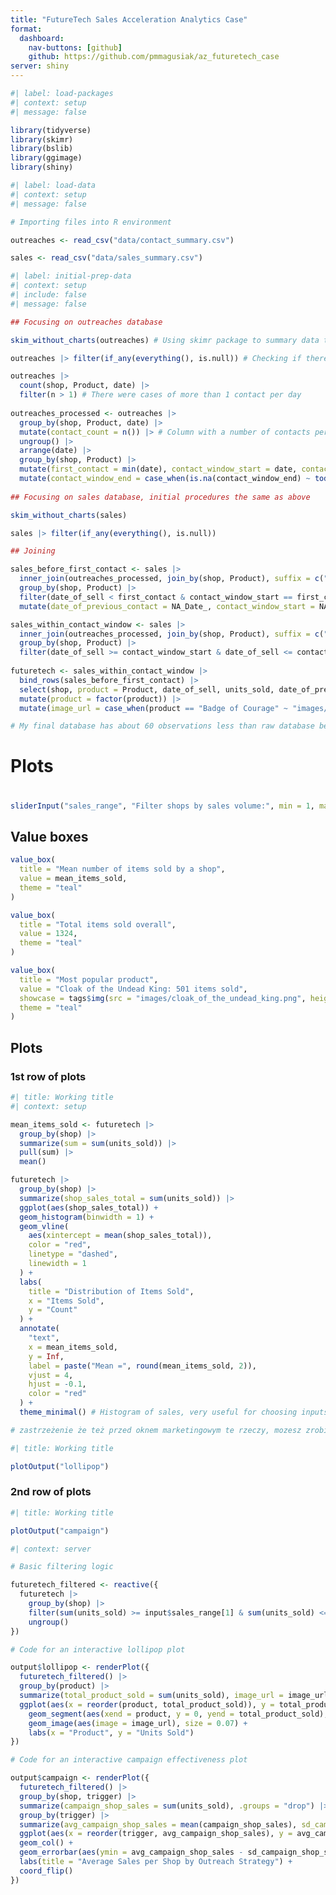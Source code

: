 ```yaml
---
title: "FutureTech Sales Acceleration Analytics Case"
format:
  dashboard:
    nav-buttons: [github]
    github: https://github.com/pmmagusiak/az_futuretech_case
server: shiny
---
```


```r
#| label: load-packages
#| context: setup
#| message: false

library(tidyverse)
library(skimr)
library(bslib)
library(ggimage)
library(shiny)
```

```r
#| label: load-data
#| context: setup
#| message: false

# Importing files into R environment

outreaches <- read_csv("data/contact_summary.csv")

sales <- read_csv("data/sales_summary.csv")
```

```r
#| label: initial-prep-data
#| context: setup
#| include: false
#| message: false

## Focusing on outreaches database

skim_without_charts(outreaches) # Using skimr package to summary data tables and overview missing values, duplicates and other information

outreaches |> filter(if_any(everything(), is.null)) # Checking if there are any rows with null values, as skimr does not assess that

outreaches |> 
  count(shop, Product, date) |> 
  filter(n > 1) # There were cases of more than 1 contact per day
  
outreaches_processed <- outreaches |>
  group_by(shop, Product, date) |> 
  mutate(contact_count = n()) |> # Column with a number of contacts per date
  ungroup() |> 
  arrange(date) |> 
  group_by(shop, Product) |> 
  mutate(first_contact = min(date), contact_window_start = date, contact_window_end = lead(date) - days(1)) |> # As there are sales that took place before first contact, a first contact column may prove useful
  mutate(contact_window_end = case_when(is.na(contact_window_end) ~ today(), TRUE ~ contact_window_end)) # Creating contact windows columns is crucial for further sales analysis
  
## Focusing on sales database, initial procedures the same as above

skim_without_charts(sales)

sales |> filter(if_any(everything(), is.null))

## Joining 

sales_before_first_contact <- sales |> 
  inner_join(outreaches_processed, join_by(shop, Product), suffix = c("_of_sell", "_of_previous_contact"), relationship = "many-to-many") |> 
  group_by(shop, Product) |> 
  filter(date_of_sell < first_contact & contact_window_start == first_contact) |> 
  mutate(date_of_previous_contact = NA_Date_, contact_window_start = NA_Date_, contact_window_end = NA_Date_, trigger = NA) # There were 408 cases of items sold before first contact

sales_within_contact_window <- sales |> 
  inner_join(outreaches_processed, join_by(shop, Product), suffix = c("_of_sell", "_of_previous_contact"), relationship = "many-to-many") |> 
  group_by(shop, Product) |> 
  filter(date_of_sell >= contact_window_start & date_of_sell <= contact_window_end)  # Joining variables are shop and product, as there are the same amount of n_unique shop ids and product names in both dbases and shops are in center of my analysis; join type does not matter right now because of many-to-many relationship
  
futuretech <- sales_within_contact_window |> 
  bind_rows(sales_before_first_contact) |> 
  select(shop, product = Product, date_of_sell, units_sold, date_of_previous_contact, contact_count, first_contact, trigger) |> 
  mutate(product = factor(product)) |> 
  mutate(image_url = case_when(product == "Badge of Courage" ~ "images/badge_of_courage.png", product == "Boots of Levitation" ~ "images/boots_of_levitation .png", product == "Cape of Velocity" ~ "images/cape_of_velocity.png", product == "Cloak of the Undead King" ~ "images/cloak_of_the_undead_king.png", product == "Elixir of Life" ~ "images/elixir_of_life.png", TRUE ~ "images/lions_shield_of_courage.png")) # Final database after wrangling, column tidying and adding images url

# My final database has about 60 observations less than raw database because it does not contain information about outreaches that took place after the last sell
```

# Plots

# {.sidebar}

```r
sliderInput("sales_range", "Filter shops by sales volume:", min = 1, max = 46, value = c(1, 46))
```

## Value boxes {height="20%"}

```r
value_box(
  title = "Mean number of items sold by a shop",
  value = mean_items_sold,
  theme = "teal"
)
```

```r
value_box(
  title = "Total items sold overall",
  value = 1324,
  theme = "teal"
)
```

```r
value_box(
  title = "Most popular product",
  value = "Cloak of the Undead King: 501 items sold",
  showcase = tags$img(src = "images/cloak_of_the_undead_king.png", height = "60px"),
  theme = "teal"
)
```

## Plots {height="80%"}

### 1st row of plots 

```r
#| title: Working title
#| context: setup

mean_items_sold <- futuretech |>
  group_by(shop) |> 
  summarize(sum = sum(units_sold)) |> 
  pull(sum) |> 
  mean() 

futuretech |>
  group_by(shop) |> 
  summarize(shop_sales_total = sum(units_sold)) |> 
  ggplot(aes(shop_sales_total)) +
  geom_histogram(binwidth = 1) +
  geom_vline(
    aes(xintercept = mean(shop_sales_total)),
    color = "red",
    linetype = "dashed",
    linewidth = 1
  ) +
  labs(
    title = "Distribution of Items Sold",
    x = "Items Sold",
    y = "Count"
  ) +
  annotate(
    "text",
    x = mean_items_sold,
    y = Inf,
    label = paste("Mean =", round(mean_items_sold, 2)),
    vjust = 4,
    hjust = -0.1,
    color = "red"
  ) +
  theme_minimal() # Histogram of sales, very useful for choosing inputs on slider, mean is 8.49

# zastrzeżenie że też przed oknem marketingowym te rzeczy, mozesz zrobic disclaimer
```

```r
#| title: Working title

plotOutput("lollipop")
```

### 2nd row of plots

```r
#| title: Working title

plotOutput("campaign")
```

```r
#| context: server

# Basic filtering logic

futuretech_filtered <- reactive({
  futuretech |>
    group_by(shop) |> 
    filter(sum(units_sold) >= input$sales_range[1] & sum(units_sold) <= input$sales_range[2]) |> 
    ungroup()
})

# Code for an interactive lollipop plot

output$lollipop <- renderPlot({
  futuretech_filtered() |> 
  group_by(product) |>
  summarize(total_product_sold = sum(units_sold), image_url = image_url) |> 
  ggplot(aes(x = reorder(product, total_product_sold)), y = total_product_sold) +
    geom_segment(aes(xend = product, y = 0, yend = total_product_sold), color = "gray") +
    geom_image(aes(image = image_url), size = 0.07) +
    labs(x = "Product", y = "Units Sold")
})

# Code for an interactive campaign effectiveness plot

output$campaign <- renderPlot({
  futuretech_filtered() |> 
  group_by(shop, trigger) |> 
  summarize(campaign_shop_sales = sum(units_sold), .groups = "drop") |> 
  group_by(trigger) |> 
  summarize(avg_campaign_shop_sales = mean(campaign_shop_sales), sd_campaign_shop_sales = sd(campaign_shop_sales), .groups = "drop") |> 
  ggplot(aes(x = reorder(trigger, avg_campaign_shop_sales), y = avg_campaign_shop_sales, fill = trigger)) +
  geom_col() +
  geom_errorbar(aes(ymin = avg_campaign_shop_sales - sd_campaign_shop_sales, ymax = avg_campaign_shop_sales + sd_campaign_shop_sales), width = 0.2) +
  labs(title = "Average Sales per Shop by Outreach Strategy") +
  coord_flip()
})
```

